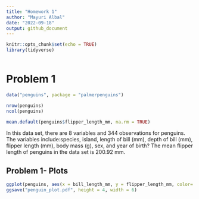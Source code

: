 ```yaml
---
title: "Homework 1"
author: "Mayuri Albal"
date: "2022-09-18"
output: github_document
---
```


```r
knitr::opts_chunk$set(echo = TRUE)
library(tidyverse)
```

```r

```
# Problem 1

```r
data("penguins", package = "palmerpenguins")
```

```r
nrow(penguins)
ncol(penguins)
```

```r
mean.default(penguins$flipper_length_mm, na.rm = TRUE)
```

In this data set, there are 8 variables  and 344 observations for penguins. 
The variables include:species, island, length of bill (mm), depth of bill (mm),
flipper length (mm), body mass (g), sex, and year of birth? 
The mean flipper length of penguins in the data set is 200.92 mm.

## Problem 1- Plots

```r
ggplot(penguins, aes(x = bill_length_mm, y = flipper_length_mm, color= species))+ geom_point(na.rm = TRUE)
ggsave("penguin_plot.pdf", height = 4, width = 6)
```




